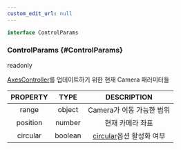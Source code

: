 ```yaml
---
custom_edit_url: null
---
```


```ts
interface ControlParams
```

### ControlParams {#ControlParams}

<div className="bulma-tags">
  <span className="bulma-tag is-warning">readonly</span>
</div>

[AxesController](AxesController)를 업데이트하기 위한 현재 Camera 패러미터들

|PROPERTY|TYPE|DESCRIPTION|
|:---:|:---:|:---:|
|range|object|Camera가 이동 가능한 범위|
|position|number|현재 카메라 좌표|
|circular|boolean|[circular](Flicking#circular)옵션 활성화 여부|


